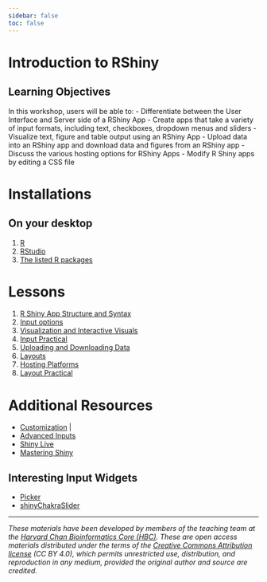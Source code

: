 ```yaml
---
sidebar: false
toc: false
---
```


# Introduction to RShiny

## Learning Objectives

In this workshop, users will be able to:
- Differentiate between the User Interface and Server side of a RShiny App
- Create apps that take a variety of input formats, including text, checkboxes, dropdown menus and sliders
- Visualize text, figure and table output using an RShiny App
- Upload data into an RShiny app and download data and figures from an RShiny app
- Discuss the various hosting options for RShiny Apps 
- Modify R Shiny apps by editing a CSS file

# Installations

## On your desktop

1. [R](https://www.r-project.org/)
2. [RStudio](https://posit.co/download/rstudio-desktop/)
4. [The listed R packages](../index.qmd#installation-requirements)

# Lessons

1. [R Shiny App Structure and Syntax](01_syntax_and_structure.qmd)
2. [Input options](02_inputs.qmd)
3. [Visualization and Interactive Visuals](03_visuals.qmd)
4. [Input Practical](04_input_practical.qmd)
5. [Uploading and Downloading Data](05_uploading_downloading_data.qmd)
6. [Layouts](06_layouts.qmd)
7. [Hosting Platforms](07_hosting.qmd)
8. [Layout Practical](08_layout_practical.qmd)

# Additional Resources

- [Customization](Aside_CSS.qmd) |
- [Advanced Inputs](Aside_advanced_inputs.qmd)
- [Shiny Live](Aside_shinylive.qmd)
- [Mastering Shiny](https://mastering-shiny.org/)

## Interesting Input Widgets

- [Picker](https://github.com/hms-dbmi/picker)
- [shinyChakraSlider](https://github.com/stla/shinyChakraSlider)

---

*These materials have been developed by members of the teaching team at the [Harvard Chan Bioinformatics Core (HBC)](http://bioinformatics.sph.harvard.edu/). These are open access materials distributed under the terms of the [Creative Commons Attribution license](https://creativecommons.org/licenses/by/4.0/) (CC BY 4.0), which permits unrestricted use, distribution, and reproduction in any medium, provided the original author and source are credited.*